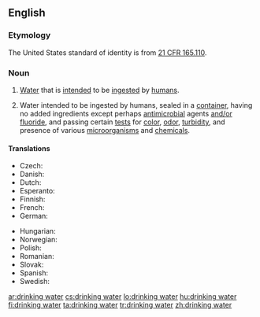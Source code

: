 ==English==
{{wikipedia}}
===Etymology===
The United States standard of identity is from [http://edocket.access.gpo.gov/cfr_2002/aprqtr/21cfr165.110.htm 21&nbsp;CFR 165.110].

===Noun===
{{en-noun|sg=[[drinking]] [[water]]|-|s}}

# [[water|Water]] that is [[intended]] to be [[ingested]] by [[human]]s.
# {{US|_|standard of identity}} Water intended to be ingested by humans, sealed in a [[container]], having no added ingredients except perhaps [[antimicrobial]] agents [[and/or]] [[fluoride]], and passing certain [[test]]s for [[color]], [[odor]], [[turbidity]], and presence of various [[microorganism]]s and [[chemical]]s.

====Translations====
{{trans-top|water for humans}}
* Czech: {{t+|cs|pitná voda|f}}
* Danish: {{t|da|drikkevand}}
* Dutch: {{t|nl|drinkwater}}
* Esperanto: {{t|eo|trinkakvo|xs=Esperanto}}
* Finnish: {{t+|fi|juomavesi}}
* French: {{t|fr|eau potable}}
* German: {{t+|de|Trinkwasser}}
{{trans-mid}}
* Hungarian: {{t+|hu|ivóvíz}}
* Norwegian: {{t|no|drikkevann}}
* Polish: {{t|pl|woda do picia}}
* Romanian: {{t-|ro|apă potabilă|f}}
* Slovak: {{t-|sk|pitná voda}}
* Spanish: {{t|es|agua potable}}
* Swedish: {{t+|sv|dricksvatten}}
{{trans-bottom}}

[[ar:drinking water]]
[[cs:drinking water]]
[[lo:drinking water]]
[[hu:drinking water]]
[[fi:drinking water]]
[[ta:drinking water]]
[[tr:drinking water]]
[[zh:drinking water]]